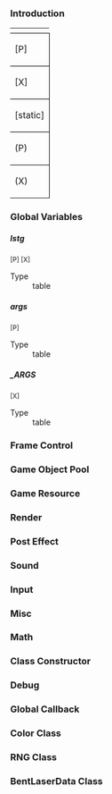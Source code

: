 {{i18n header}}
=== Introduction ===

{{i18n
|en=
This page shows documents of core API of LuaSTG, including Plus and X version.

To get original API manual of [[LuaSTGPlus]], please visit [https://github.com/9chu/LuaSTGPlus/blob/master/APIManual.md here].

To get full API document of [[LuaSTG-x]], please visit [https://xrysnow.github.io/lstgx_Doc here]. It's better for LuaSTG-x users to use this document since many functions are extended.
|zh=
本页面为LuaSTG的核心API文档，包括Plus和X版本。

[[LuaSTGPlus]]的原始API手册见[https://github.com/9chu/LuaSTGPlus/blob/master/APIManual.md 此处]。

[[LuaSTG-x]]的完整API文档见[https://xrysnow.github.io/lstgx_Doc 此处]。由于新增了大量函数，推荐LuaSTG-x用户使用该文档。
}}

{| class="navbox" style="border: 1px solid #000; width: 100%; border-spacing: 0;"
! colspan="2" style="border-bottom: 1px solid #000;" | {{i18n|en=Legend|zh=图例}}
|- 
| style="border-bottom: 1px solid #000; border-right: 1px solid #000;" | [P]
| style="border-bottom: 1px solid #000;" | {{i18n|en=This API is avalible in LuaSTGPlus.|zh=该API仅适用于LuaSTGPlus}}
|- 
| style="border-bottom: 1px solid #000; border-right: 1px solid #000;" | [X]
| style="border-bottom: 1px solid #000;" | {{i18n|en=This API is avalible in LuaSTG-x.|zh=该API仅适用于LuaSTG-x}}
|- 
| style="border-bottom: 1px solid #000; border-right: 1px solid #000;" | [static]
| style="border-bottom: 1px solid #000;" | {{i18n|en=This API is a static function.|zh=该API为静态函数}}
|-
| style="border-bottom: 1px solid #000; border-right: 1px solid #000;" | (P)
| style="border-bottom: 1px solid #000;" | {{i18n|en=Following descriptions only apply for LuaSTGPlus.|zh=该描述仅适用于LuaSTGPlus}}
|-
| style="border-right: 1px solid #000;" | (X)
| style="" | {{i18n|en=Following descriptions only apply for LuaSTG-x.|zh=该描述仅适用于LuaSTG-x}}
|}

=== Global Variables ===

===== lstg =====

<small>[P] [X]</small>

{{i18n
|en=Holds API functions and many script stuff. Functions will be exported to global space at launch.
|zh=持有API函数及一些脚本内容。函数会在启动时导出到全局空间。
}}
;Type
:	table

===== args =====

<small>[P]</small>

{{i18n
|en=Holds command line arguments as an array of string.
|zh=以字符串数组的形式持有命令行参数。
}}
;Type
:	table

===== _ARGS =====

<small>[X]</small>

{{i18n
|en=Holds command line arguments as an array of string.
|zh=以字符串数组的形式持有命令行参数。
}}
;Type
:	table

=== Frame Control ===
{{APIDoc
|Name=SetWindowed
|P1=isWindowed
|D1=boolean 
|R=
|Dep=1
|Desc=
{{i18n
|en=
	Set the engine windowed or full-screen. '''true''' for windowed and '''false''' for full-screen. Default is '''true'''.

*	(P) Can only be invoked during launch instead of runtime.
|zh=
	设置引擎以窗口或全屏模式运行。'''true''' 为窗口， '''false''' 为全屏。默认为 '''true'''.

*	(P) 仅限初始化时使用，无法在运行时使用。
}}
}}
{{APIDoc
|Name=SetFPS
|P1=targetFPS
|D1=number
|R=
|Desc=
{{i18n
|en=
	Set target FPS. Default is '''60'''.

*	(P) Can only be invoked during launch instead of runtime.
|zh=
	设置引擎运行的目标帧率。默认为 '''60'''。

*	(P) 仅限初始化时使用，无法在运行时使用。
}}
}}
{{APIDoc
|Name=GetFPS
|R=number
|Desc=
{{i18n
|en=
	Get current FPS (not target FPS).
|zh=
	获取引擎的当前帧率（非目标帧率）。
}}
}}
{{APIDoc
|Name=SetVsync
|P1=isEnable
|D1=boolean
|R=
|Desc=
{{i18n
|en=
	Set V-Sync. Default is '''true'''.

*	(P) Can only be invoked during launch instead of runtime.
|zh=
	设置是否开启垂直同步。默认为 '''true'''。

*	(P) 仅限初始化时使用，无法在运行时使用。
}}
}}
{{APIDoc
|Name=SetResolution
|P1=width
|D1=number
|P2=height
|D2=number
|R=
|Desc=
{{i18n
|en=
	Set window resolution (size) if game is windowed. Default is '''640, 480'''.

*	(P) Can only be invoked during launch instead of runtime.
|zh=
	设置引擎的窗口分辨率（大小）。默认为 '''640, 480'''。

*	(P) 仅限初始化时使用，无法在运行时使用。
}}
}}
{{APIDoc
|Name=ChangeVideoMode
|P1=width
|D1=number
|P2=height
|D2=number
|P3=windowed
|D3=boolean
|P4=vsync
|D4=boolean
|R=boolean
|Desc=
{{i18n
|en=
	Change display parameters. Returns '''true''' if success, otherwise returns '''false''' and restore last parameters.

*	(P) Can only be invoked during runtime.
|zh=
	设置显示参数。若成功返回 '''true'''，否则返回 '''false''' 并恢复到上次的参数。

*	(P) 仅限运行时使用。
}}
}}
{{APIDoc
|Name=SetSplash
|P1=boolean
|R=
|Desc=
{{i18n
|en=
	Set if the mouse cursor is displayed in game window.

*	(P) Default is '''false'''.

*	(X) Default is '''true'''.
|zh=
	设置是否显示在窗口内光标。

*	(P) 默认为 '''false'''.

*	(X) 默认为 '''true'''.
}}
}}
{{APIDoc
|Name=SetTitle
|P1=title
|D1=string
|R=
|Desc=
{{i18n
|en=
	Set the caption of window.

*	(P) Default is '''"LuaSTGPlus"'''.

*	(X) Default is '''"LuaSTG-x"'''.
|zh=
	设置窗口标题。

*	(P) 默认为 '''"LuaSTGPlus"'''.

*	(X) 默认为 '''"LuaSTG-x"'''.
}}
}}
{{APIDoc
|Name=SystemLog
|P1=str
|D1=string
|R=
|Desc=
{{i18n
|en=
	Write string to log file.
|zh=
	将字符串写入日志文件。
}}
}}
{{APIDoc
|Name=Print
|P1=...
|R=
|Desc=
{{i18n
|en=<p></p>

*	(P) Write values to log file.

*	(X) Print values to console on desktop platforms. Write values to log file on mobile platforms.
|zh=<p></p>

*	(P) 将多个值写入日志文件。

*	(X) 在桌面平台上将多个值打印至console。在移动平台上将多个值写入日志文件。
}}
}}
{{APIDoc
|Name=LoadPack
|P1=path
|D1=string
|P2=password
|D2=string [optional]
|R=
|Desc=
{{i18n
|en=
	Load zip pack at '''path''' with an optional password.

	Will throw an error if failed.

;	Detail
:	Zip pack loaded later will have higher priority. So you can override files in previous packs.
:	Zip file will be occupied after loaded.
:	Files required by engine will be searched in packs at first, then local path.
|zh=
	加载位于 '''path''' 的资源包，可选填密码。

	失败时将抛出错误。

;	细节
:	后加载的资源包有较高的查找优先级。这意味着可以覆盖之前包中的文件。
:	zip文件在加载后将被程序占用。
:	加载文件时将按照优先级依次搜索，若资源包中未找到则从本地路径加载。
}}
}}
{{APIDoc
|Name=UnloadPack
|P1=path
|D1=string
|R=
|Desc=
{{i18n
|en=
	Unload zip pack loaded at '''path'''.

	Will '''NOT''' throw an error if failed.
|zh=
	卸载位于 '''path''' 的资源包。

	失败时将'''不会'''抛出错误。
}}
}}
{{APIDoc
|Name=ExtractRes
|P1=path
|D1=string
|P2=target
|D2=string
|R=
|Desc=
{{i18n
|en=
	Extract files in pack to local path.

	Will throw an error if failed.
|zh=
	将资源包中的文件解压到本地。

	失败时将抛出错误。
}}
}}
{{APIDoc
|Name=DoFile
|P1=path
|D1=string
|R=
|Desc=
{{i18n
|en=
	Execute script at '''path'''. Similar to '''dofile()''' of Lua.

	Will throw an error if script not exists, failed to compile or failed to execute.
|zh=
	执行位于 '''path''' 的脚本。与Lua中的 '''dofile()''' 类似。

	若文件不存在、编译失败或执行失败则抛出错误。
}}
}}
{{APIDoc
|Name=ShowSplashWindow
|P1=path
|D1=string [optional] Path of picture file.
|R=
|Dep=1
|Desc=
{{i18n
|en=<p></p>

*	(P) Set the loading picture.
:	Will use default picture if failed or '''path''' not passed.

*	(X) Do nothing.
|zh=<p></p>

*	(P) 设置启动图片。
:	若图片加载失败或为空则使用默认图片。

*	(X) 无作用。
}}
}}

=== Game Object Pool ===

{{APIDoc
|Name=GetnObj
|R=number
|Desc=
{{i18n
|en=
	Get game object count.
|zh=
	获取游戏对象的数量。
}}
}}
{{APIDoc
|Name=ObjFrame
|R=
|Desc=
{{i18n
|en=
	Update all game objects.

	'''Do not invoke in coroutine.'''

;	Detail
:		Properties will be updated in the following order:
::			vx += ax
::			vy += ay
::			x += vx
::			y += vy
::			rot += omiga
::			Update paritle system if there is
|zh=
	更新所有游戏对象。

	'''禁止在协程上调用该方法。'''

;	细节
:		属性将按以下顺序更新：
::			vx += ax
::			vy += ay
::			x += vx
::			y += vy
::			rot += omiga
::			更新粒子系统（若有）
}}
}}
{{APIDoc
|Name=ObjRender
|R=
|Desc=
{{i18n
|en=
	Render all game objects. Will invoke '''rander()''' callback one by one.

	Object with smaller '''layer''' property will be rendered first.

	'''Do not invoke in coroutine.'''
|zh=
	渲染所有游戏对象。将依次调用 '''rander()''' 回调。

	具有较小 '''layer''' 属性的游戏对象将会先渲染。

	'''禁止在协程上调用该方法。'''
}}
}}
{{APIDoc
|Name=SetBound
|P1=left
|D1=number
|P2=right
|D2=number
|P3=bottom
|D3=number
|P4=top
|D4=number
|R=
|Desc=
{{i18n
|en=
	Set boundary for game objects.
|zh=
	设置游戏对象的边界。
}}
}}
{{APIDoc
|Name=BoundCheck
|R=
|Desc=
{{i18n
|en=
	Do boundary check and mark objects outside boundary as '''del''' status.

	An object will not be marked if '''bound''' property is '''false'''.

	'''Do not invoke in coroutine.'''
|zh=
	执行边界检查并将边界外的游戏对象标记为 '''del''' 状态。

	当游戏对象的 '''bound''' 属性为 '''false''' 时将不会被标记。

	'''禁止在协程上调用该方法。'''
}}
}}
{{APIDoc
|Name=CollisionCheck
|P1=A
|D1=number/object
|P2=B
|D2=number/object
|R=
|Desc=
{{i18n
|en=
	Do collision chekc on '''A''' and '''B'''.

	If an object (in group) '''A''' collides another object (in group) '''B''', its '''colli()''' callback will be invoked and the other object will be passed as parameter.

*	(P) '''A''' and '''B''' are group IDs.

*	(X) '''A''' and '''B''' can be either group ID or object.

	'''Do not invoke in coroutine.'''
|zh=
	对 '''A''' 和 '''B''' 进行碰撞检测。

	若 '''A'''（组中的）对象和 '''B'''（组中的）对象发生碰撞，前者的 '''colli()''' 回调将会被调用，后者会作为参数传入。

*	(P) '''A''' 和 '''B''' 为碰撞组ID。

*	(X) '''A''' 和 '''B''' 为碰撞组ID或游戏对象。

	'''禁止在协程上调用该方法。'''
}}
}}
{{APIDoc
|Name=UpdateXY
|R=
|Desc=
{{i18n
|en=
	Update following properties of all objects: dx, dy, lastx, lasty, rot (when navi is '''true''').

	'''Do not invoke in coroutine.'''
|zh=
	更新所有游戏对象的以下属性：dx, dy, lastx, lasty, rot（当 navi 为 '''true'''）。

	'''禁止在协程上调用该方法。'''
}}
}}
{{APIDoc
|Name=AfterFrame
|R=
|Desc=
{{i18n
|en=
	Update following properties of all objects: timer, ani_timer. Trim objects marked as '''del''' or '''kill'''.

	'''Do not invoke in coroutine.'''

;	Detail
:		Set '''status''' property of an object to "normal" to preserve it.
|zh=
	更新所有游戏对象的以下属性：timer, ani_timer。销毁被标记为 '''del''' 或 '''kill''' 的游戏对象。

	'''禁止在协程上调用该方法。'''

;	细节
:		将游戏对象的 '''status''' 属性设置为 "normal" 可以将其保留。
}}
}}
{{APIDoc
|Name=New
|P1=class
|D1=table
|R=
|Desc=
{{i18n
|en=
	Creates a game object and returns it.

;	Detail
:		Game object is created based on '''class''' and will invoke '''init()''' callback.
:		Created object will have following properties:
::<table style="background:transparent;"><!--
--><tr><td>x, y</td><td>coordinates</td></tr><!--
--><tr><td>dx, dy</td><td>difference of coordinates from last update (read-only)</td></tr><!--
--><tr><td>rot</td><td>orientation (in degrees)</td></tr><!--
--><tr><td>omiga</td><td>angular velocity of orientation</td></tr><!--
--><tr><td>timer</td><td>update counter</td></tr><!--
--><tr><td>vx, vy</td><td>velocity</td></tr><!--
--><tr><td>ax, ay</td><td>acceleration</td></tr><!--
--><tr><td>layer</td><td>render layer</td></tr><!--
--><tr><td>group</td><td>collision group</td></tr><!--
--><tr><td>hide</td><td>if object will not be rendered</td></tr><!--
--><tr><td>bound</td><td>if object will be marked at boundary check</td></tr><!--
--><tr><td>navi</td><td>if orientation will be updated according to velocity</td></tr><!--
--><tr><td>colli</td><td>if object will be involved in collision check</td></tr><!--
--><tr><td>status</td><td>status of object, can be "del", "kill" or "normal"</td></tr><!--
--><tr><td>hscale, vscale</td><td>scale of horizontal and verticle for render</td></tr><!--
--><tr><td>class</td><td>class of the object</td></tr><!--
--><tr><td>a, b</td><td>parameters of collision box size</td></tr><!--
--><tr><td>rect</td><td>if collision box is rectangle</td></tr><!--
--><tr><td>img</td><td>name of renderable resource on the object</td></tr><!--
--><tr><td>ani</td><td>animation timer (read-only)</td></tr><!--
--></table>
:		Index '''1''' and '''2''' of the object will be '''class''' and internal ID, do not modify them.

:		'''class''' should have following properties:
::			is_class = true
::			[1] = '''init(object, ...)''' callback
::			[2] = '''del(object, ...)''' callback
::			[3] = '''frame(object)''' callback
::			[4] = '''render(object)''' callback
::			[5] = '''colli(object, object)''' callback
::			[6] = '''kill(object, ...)''' callback
:		Callbacks will be invoked when corresponding event happens.
	
:		The upper limit of object count is 32768. An error will be thrown if it exceeds.
|zh=
	创建一个游戏对象并返回。

;	细节
:		游戏对象基于 '''class''' 创建并将调用 '''init()''' 回调。
:		被创建的对象具有如下属性：
::<table style="background:transparent;"><!--
--><tr><td>x, y</td><td>坐标</td></tr><!--
--><tr><td>dx, dy</td><td>坐标相对于上次更新时的增量（只读）</td></tr><!--
--><tr><td>rot</td><td>朝向（角度）</td></tr><!--
--><tr><td>omiga</td><td>朝向的角速度</td></tr><!--
--><tr><td>timer</td><td>更新计数器</td></tr><!--
--><tr><td>vx, vy</td><td>速度</td></tr><!--
--><tr><td>ax, ay</td><td>加速度</td></tr><!--
--><tr><td>layer</td><td>渲染层级</td></tr><!--
--><tr><td>group</td><td>碰撞组</td></tr><!--
--><tr><td>hide</td><td>是否隐藏（跳过渲染回调）</td></tr><!--
--><tr><td>bound</td><td>是否越界销毁</td></tr><!--
--><tr><td>navi</td><td>是否根据速度自动更新朝向</td></tr><!--
--><tr><td>colli</td><td>是否参与碰撞检测</td></tr><!--
--><tr><td>status</td><td>对象状态，取值为 "del", "kill" 或 "normal"</td></tr><!--
--><tr><td>hscale, vscale</td><td>横向、纵向的渲染缩放</td></tr><!--
--><tr><td>class</td><td>对象的类</td></tr><!--
--><tr><td>a, b</td><td>碰撞盒尺寸的参数</td></tr><!--
--><tr><td>rect</td><td>是否为矩形碰撞盒</td></tr><!--
--><tr><td>img</td><td>绑定的可渲染资源的名字</td></tr><!--
--><tr><td>ani</td><td>动画计数器（只读）</td></tr><!--
--></table>
:		游戏对象的索引 '''1''' 和 '''2''' 用于保存 '''class''' 和内部ID，请勿修改。

:		'''class''' 需要具有以下属性：
::			is_class = true
::			[1] = '''init(object, ...)''' callback
::			[2] = '''del(object, ...)''' callback
::			[3] = '''frame(object)''' callback
::			[4] = '''render(object)''' callback
::			[5] = '''colli(object, object)''' callback
::			[6] = '''kill(object, ...)''' callback
:		回调函数将在对象触发相应事件时被调用。
	
:		游戏对象数量的上限为32768。超出后将抛出错误。
}}
}}
{{APIDoc
|Name=Del
|P1=object
|P2=...
|D2=[optional]
|R=
|Desc=
{{i18n
|en=
	Mark object as '''del''' status and invoke '''del()''' callback.

	Parameters passed after '''object''' will be passed to '''del()''' callback.
|zh=
	将游戏对象标记为 '''del''' 状态并调用 '''del()''' 回调。

	在 '''object''' 之后的参数将传入 '''del()''' 回调。
}}
}}
{{APIDoc
|Name=Kill
|P1=object
|P2=...
|D2=[optional]
|R=
|Desc=
{{i18n
|en=
	Mark object as '''kill''' status and invoke '''kill()''' callback.

	Parameters passed after '''object''' will be passed to '''kill()''' callback.
|zh=
	将游戏对象标记为 '''kill''' 状态并调用 '''kill()''' 回调。

	在 '''object''' 之后的参数将传入 '''kill()''' 回调。
}}
}}
{{APIDoc
|Name=IsValid
|P1=object
|R=
|Desc=
{{i18n
|en=
	Check if object is valid (not trimmed).
|zh=
	检查游戏对象是否有效（未被销毁）。
}}
}}
{{APIDoc
|Name=GetV
|P1=object
|R=number,number
|Desc=
{{i18n
|en=
	Returns magnitude and direction (in degrees) of object velocity.
|zh=
	返回游戏对象的速度大小和速度方向（角度）。
}}
}}
{{APIDoc
|Name=SetV
|P1=object
|D1=object
|P2=magnitude
|D2=number
|P3=direction
|D3=number
|P4=updateRot
|D4=boolean
|R=
|Desc=
{{i18n
|en=
	Set magnitude and direction (in degrees) of object velocity. Will update '''rot''' property if '''updateRot''' is '''true'''.
|zh=
	设置游戏对象的速度大小和速度方向（角度）。当 '''updateRot''' 为 '''true''' 时将更新 '''rot''' 属性。
}}
}}
{{APIDoc
|Name=SetImgState
|P1=object
|P2=blend
|D2=string
|P3=a
|D3=number
|P4=r
|D4=number
|P5=g
|D5=number
|P6=b
|D6=number
|R=
|Desc=
{{i18n
|en=
	Set parameters of the renderable resource bind to '''object'''.
|zh=
	设置绑定在 '''object''' 上的可渲染资源的参数。
}}
}}
{{APIDoc
|Name=Angle
|P1=a
|D1=object
|P2=b
|D2=object
|R=number
|Desc=
{{i18n
|en=
	Returns angle between the line connecting two objects and X axis in degrees.
|zh=
	返回两个游戏对象连线与X轴正方向的夹角（角度）。
}}
}}
{{APIDoc
|Name=Angle
|P1=x1
|D1=number
|P2=y1
|D2=number
|P3=x2
|D3=number
|P4=y2
|D4=number
|R=number
|Desc=
{{i18n
|en=
	Returns angle between the line connecting two points and X axis in degrees.
|zh=
	返回两点连线与X轴正方向的夹角（角度）。
}}
}}
{{APIDoc
|Name=Dist
|P1=a
|D1=object
|P2=b
|D2=object
|R=number
|Desc=
{{i18n
|en=
	Returns distance between two objects.
|zh=
	返回两个游戏对象的距离。
}}
}}
{{APIDoc
|Name=Dist
|P1=x1
|D1=number
|P2=y1
|D2=number
|P3=x2
|D3=number
|P4=y2
|D4=number
|R=number
|Desc=
{{i18n
|en=
	Returns distance between (x1,y1) and (x2,y2).
|zh=
	返回点 (x1,y1) 和 (x2,y2) 的距离。
}}
}}
{{APIDoc
|Name=BoxCheck
|P1=object
|P2=left
|D2=number
|P3=right
|D3=number
|P4=top
|D4=number
|P5=bottom
|D5=number
|R=boolean
|Desc=
{{i18n
|en=
	Check if position of '''object''' is in the given range.
|zh=
	检查 '''object''' 的位置是否在给定范围内。
}}
}}
{{APIDoc
|Name=ResetPool
|R=
|Desc=
{{i18n
|en=
	Trim all game objects immediately.
|zh=
	立即回收所有游戏对象。
}}
}}
{{APIDoc
|Name=DefaultRenderFunc
|P1=object
|R=
|Desc=
{{i18n
|en=
	Default render function for a game object.
|zh=
	游戏对象的默认渲染函数。
}}
}}
{{APIDoc
|Name=NextObject
|P1=groupid
|D1=number
|P2=id
|D2=number
|R=number,object
|Desc=
{{i18n
|en=
	Iterates objects in a group if '''groupid''' is valid, otherwise iterates all objects.

	This is manual version of '''ObjList()'''.
|zh=
	当 '''groupid''' 有效时，在该组中遍历游戏对象，否则遍历所有游戏对象。
	
	'''ObjList()''' 的手动版本。
}}
}}
{{APIDoc
|Name=ObjList
|P1=groupid
|D1=number
|R=function
|Desc=
{{i18n
|en=
	Returns an iterator that go through objects in a group.

;	Example
:		'''for _, obj in ObjList(GROUP_ITEM) do ... end'''
|zh=
	返回一个能够遍历组中游戏对象的迭代器。

;	示例
:		'''for _, obj in ObjList(GROUP_ITEM) do ... end'''
}}
}}
{{APIDoc
|Name=ParticleFire
|P1=object
|R=
|Desc=	
{{i18n
|en=
	Start particle emitter on '''object'''.
|zh=
	启动绑定在对象上的粒子发射器。
}}
}}
{{APIDoc
|Name=ParticleStop
|P1=object
|R=
|Desc=
{{i18n
|en=
	Stop particle emitter on '''object'''.
|zh=
	停止绑定在对象上的粒子发射器。
}}
}}
{{APIDoc
|Name=ParticleGetn
|P1=object
|R=number
|Desc=
{{i18n
|en=
	Returns current particle count on '''object'''.
|zh=
	返回绑定在对象上的粒子发射器的当前粒子数。
}}
}}
{{APIDoc
|Name=ParticleGetEmission
|P1=object
|R=
|Desc=
{{i18n
|en=
	Returns particle emit frequency on '''object''' (count per second).

;	Detail
:		Particle emitter will always step by 1/60 seconds.
|zh=
	返回绑定在对象上粒子发射器的发射密度（个/秒）。

;	细节
:		粒子发射器始终以1/60秒的步进更新。
}}
}}
{{APIDoc
|Name=ParticleSetEmission
|P1=object
|P2=count
|R=
|Desc=
{{i18n
|en=
	Set particle emit frequency on '''object''' (count per second).
|zh=
	设置绑定在对象上粒子发射器的发射密度（个/秒）。
}}
}}

=== Game Resource ===

{{i18n
|en=;Related features
:	[[Resource Pool]]
:	(P) [[Blend Mode]]
:	(X) [[Render Mode]]
:	[[Render Target]]
:	[[Shader]]
|zh=;相关功能
:	[[Resource Pool|资源池]]
:	(P) [[Blend Mode|混合模式]]
:	(X) [[Render Mode|渲染模式]]
:	[[Render Target|渲染目标]]
:	[[Shader|着色器]]
}}
{{APIDoc
|Name=RemoveResource
|P1=poolType
|D1=string
|R=
|Desc=
{{i18n
|en=
	Clear a resources pool. '''poolType''' can be "global" or "stage".

	If a resource is in use, it will not be released until all usages are end.
|zh=
	清空一个资源池。'''poolType''' 为 "global" 或 "stage"。

	若资源正在被使用，在使用结束前不会被释放。
}}
}}
{{APIDoc
|Name=RemoveResource
|P1=poolType
|D1=string
|P2=resType
|D2=number Resource type code
|P3=name
|D3=string
|R=
|Desc=
{{i18n
|en=
	Remove a resource from a pool. '''poolType''' can be "global" or "stage".

	If a resource is in use, it will not be released until all usages are end.
|zh=
	从资源池中移除指定的资源。'''poolType''' 为 "global" 或 "stage"。

	若资源正在被使用，在使用结束前不会被释放。
}}
}}
{{APIDoc
|Name=CheckRes
|P1=type
|D1=number
|P2=name
|D2=string
|R=string|nil
|Desc=
{{i18n
|en=
	Returns name of the pool where a resource is located. Usually used to check if a resource exists.

;	Detail
:		Will search in '''global''' pool at first, then '''stage''' pool.
:		Returns '''nil''' if resource not exists.
|zh=
	返回资源所在的资源池名称。通常用于检测资源是否存在。

;	细节
:		先在 '''global''' 池中查找，然后是 '''stage''' 池。
:		若资源不存在则返回 '''nil'''。
}}
}}
{{APIDoc
|Name=EnumRes
|P1=type
|D1=number Resource type code
|R=table, table
|Desc=
{{i18n
|en=
	Returns array of all resource names in '''global''' and '''stage''' pool respectively.
|zh=
	分别返回 '''global''' 和 '''stage''' 池中所有资源名字的数组。
}}
}}
{{APIDoc
|Name=GetTextureSize
|P1=name
|D1=string
|R=number, number
|Desc=
{{i18n
|en=
	Returns width and height of a texture resource.
|zh=
	返回纹理资源的宽度和高度。
}}
}}
{{APIDoc
|Name=LoadTexture
|P1=name
|D1=string
|P2=path
|D2=string
|P3=mipmap
|D3=boolean [optional] Default is '''false'''
|R=
|Desc=
{{i18n
|en=
	Load a texture resource from file.
|zh=
	从文件加载纹理资源。
}}
}}
{{APIDoc
|Name=LoadImage
|P1=name
|D1=string
|P2=tex_name
|D2=string
|P3=x
|D3=number
|P4=y
|D4=number
|P5=w
|D5=number
|P6=h
|D6=number
|P7=a
|D7=number [optional]
|P8=b
|D8=number [optional]
|P9=rect
|D9=boolean [optional]
|R=
|Desc=
{{i18n
|en=
	Load a image resource from a texture resource.

*	'''x, y''' specifies left-top of the image in texture coordinates (in pixels).

*	'''w, h''' specifies width and height of the image (in pixels).

*	'''a, b, rect''' specifies parameters of the collision box.

;	Detail
:		When a image resource is assigned to '''img''' property of an object, collision box parameters will be assigned to the object.
|zh=
	从纹理资源加载图像资源。

*	'''x, y''' 指定图像在纹理坐标的左上角位置（像素）。

*	'''w, h''' 指定图像的宽度和高度（像素）。

*	'''a, b, rect''' 指定碰撞盒参数。

;	细节
:		当图像资源被赋予游戏对象的 '''img''' 属性时，碰撞盒参数参数会同时赋予该对象。
}}
}}
{{APIDoc
|Name=SetImageState
|P1=name
|D1=string
|P2=blendMode
|D2=string
|P3=vertColor1
|D3=lstg::Color [optional]
|P4=vertColor2
|D4=lstg::Color [optional]
|P5=vertColor3
|D5=lstg::Color [optional]
|P6=vertColor4
|D6=lstg::Color [optional]
|R=
|Desc=
{{i18n
|en=
	Set parameters of a image resource. Optional vertex color parameters can be 1 or 4.
|zh=
	设置图像资源参数，可选1或4个顶点颜色参数。
}}
}}
{{APIDoc
|Name=SetImageCenter
|P1=name
|D1=string
|P2=x
|D2=number
|P3=y
|D3=number
|R=
|Desc=
{{i18n
|en=
	Set center of an image resource to (x, y) relative to its left-top.
|zh=
	设置图像资源的中心为 (x, y) ，相对于图像的左上角。
}}
}}
{{APIDoc
|Name=LoadAnimation
|P1=name
|D1=string
|P2=tex_name
|D2=string
|P3=x, y
|D3=number, number
|P4=w, h
|D4=number, number
|P5=n, m
|D5=number, number
|P6=interval
|D6=number
|P7=a, b, rect
|D7=number, number, boolean [optional]
|R=
|Desc=
{{i18n
|en=
	Load an animation resource from a texture resource.

*	'''x, y''' specifies top-left coordinates of the first frame.

*	'''w, h''' specifies width and height of one frame.

*	'''n, m''' specifies number of columns and rows.

*	'''interval''' specifies played interval in frames.

*	'''a, b, rect''' specifies parameters of the collision box.

	Animations are always played repeatedly.
|zh=
	从纹理资源加载动画资源。

*	'''x, y''' 指定第一帧的左上角坐标。

*	'''w, h''' 指定每帧的宽度和高度。

*	'''n, m''' 指定列和行的数量。

*	'''interval''' 指定播放间隔，单位为帧。

*	'''a, b, rect''' 指定碰撞盒参数。

	动画总是循环播放的。
}}
}}
{{APIDoc
|Name=SetAnimationState
|P1=name
|D1=string
|P2=blend_mode
|D2=string
|P3=vertColor1
|D3=lstg::Color [optional]
|P4=vertColor2
|D4=lstg::Color [optional]
|P5=vertColor3
|D5=lstg::Color [optional]
|P6=vertColor4
|D6=lstg::Color [optional]
|R=
|Desc=
{{i18n
|en=
	Similar to '''SetImageState'''.
|zh=
	与 '''SetImageState''' 类似。
}}
}}
{{APIDoc
|Name=SetAnimationCenter
|P1=name
|D1=string
|P2=x
|D2=number
|P3=y
|D3=number
|R=
|Desc=
{{i18n
|en=
	Similar to '''SetImageCenter'''.
|zh=
	与 '''SetImageCenter''' 类似。
}}
}}
{{APIDoc
|Name=LoadPS
|P1=name
|D1=string
|P2=def_file
|D2=string
|P3=img_name
|D3=string
|P4=a
|D4=number [optional]
|P5=b
|D5=number [optional]
|P6=rect
|D6=boolean [optional]
|R=
|Desc=
{{i18n
|en=
	Load a particle resource.

*	'''def_file''' specifies path of definition file.

*	'''img_name''' specifies name of image resource.

*	'''a, b, rect''' specifies parameters of the collision box.

	Supports HGE format.
|zh=
	加载粒子资源。

*	'''def_file''' 指定定义文件的路径。

*	'''img_name''' 指定图像资源的名称。

*	'''a, b, rect''' 指定碰撞盒参数。

	支持 HGE 格式。
}}
}}
{{APIDoc
|Name=LoadFont
|P1=name
|D1=string
|P2=def_file
|D2=string
|P3=bind_tex [optional]
|D3=string
|P4=mipmap
|D4=boolean [optional] Default is '''true'''.
|R=
|Desc=
{{i18n
|en=
	Load a texture font resource.

*	'''def_file''' specifies path of definition file.

*	(P) '''bind_tex''' specifies texture path, only used by fancy2d format.

;	Detail
:		(P) Supports HGE format and fancy2d format.
:		(X) Supports HGE format.
:		For HGE format, texture file will be searched at the same directory of '''def_file'''.
|zh=
	加载纹理字体资源。

*	'''def_file''' 指定定义文件的路径。

*	(P) '''bind_tex''' 指定纹理路径，仅用于 fancy2d 格式。

;	Detail
:		(P) 支持 HGE 格式和 fancy2d 格式。
:		(X) 支持 HGE 格式。
:		对于 HGE 格式，纹理文件将在 '''def_file''' 的同级路径查找。
}}
}}
{{APIDoc
|Name=SetFontState
|P1=name
|D1=string
|P2=blendMode
|D2=string
|P3=color
|D3=lstg::Color [optional]
|R=
|Desc=
{{i18n
|en=
	(P) Set status of a texture font resource.

	(X) Set status of a font resource.
|zh=
	(P) 设置纹理字体资源的状态。

	(X) 设置字体资源的状态。
}}
}}
{{APIDoc
|Name=LoadTTF
|P1=name
|D1=string
|P2=path
|D2=string
|P3=width
|D3=number
|P4=height
|D4=number
|R=
|Desc=
{{i18n
|en=
	Load a TTF font resource.

*	'''path''' specifies path of font file.

*	(P) '''width, height''' specifies width and height of font.

*	(X) '''width''' specifies size of font.
|zh=
	加载TTF字体资源。

*	'''path''' 指定字体文件的路径。

*	(P) '''width, height''' 指定字体的宽度和高度。

*	(X) '''width''' 指定字体的大小。
}}
}}
{{APIDoc
|Name=LoadSound
|P1=name
|D1=string
|P2=path
|D2=string
|R=
|Desc=
{{i18n
|en=
	Load a sound resource.

*	(P) Supports WAV and OGG format. WAV format is recommended.

*	(X) Supports WAV, OGG, MP3 and FLAC format. WAV format is recommended.

;	Detail
:		Sound resource will be loaded into memory entirely. Please avoid using big audio files.
:		WAV file of non-standard or compressed format is not supported.
|zh=
	加载音效资源。

*	(P) 支持 WAV 和 OGG 格式。推荐 WAV 格式。

*	(X) 支持 WAV, OGG, MP3 和 FLAC 格式。推荐 WAV 格式。

;	细节
:		音效资源将被整体加载进内存。请勿使用较大的音频文件。
:		不支持非标准的或压缩格式的 WAV 文件。
}}
}}
{{APIDoc
|Name=LoadMusic
|P1=name
|D1=string
|P2=path
|D2=string
|P3=loop_end
|D3=number
|P4=loop_duration
|D4=number
|R=
|Desc=
{{i18n
|en=
	Load a music resource.

*	'''loop_end, loop_duration''' specifies end time and length of repeat section in seconds. The repeat range will be '''loop_end-loop_duration''' to '''loop_end'''.

*	(P) Supports WAV and OGG format. OGG format is recommended.

*	(X) Supports WAV, OGG, MP3 and FLAC format. OGG format is recommended.

;	Detail
:		Music resource will not be loaded into memory entirely.
:		The repeat function is implemented by decoder so it's completely seamless.
|zh=
	加载音乐资源。

*	'''loop_end, loop_duration''' 指定循环节的结束和时长，单位为秒。循环范围为 '''loop_end-loop_duration''' 至 '''loop_end'''。

*	(P) 支持 WAV 和 OGG 格式。推荐 OGG 格式。

*	(X) 支持 WAV, OGG, MP3 和 FLAC 格式。推荐 OGG 格式。

;	细节
:		音乐资源不会被整体加载进内存。
:		循环功能由解码器实现，因此是无缝的。
}}
}}
{{APIDoc
|Name=LoadFX
|P1=name
|D1=string
|P2=path
|D2=string
|R=
|Ver=+
|Desc=
{{i18n
|en=
	Load a shader resource.

	'''path''' specifies path of FX format file.
|zh=
	加载着色器资源。

	'''path''' 指定 FX 文件的路径。
}}
}}
{{APIDoc
|Name=LoadFX
|P1=name
|D1=string
|P2=fShader
|D2=string [optional]
|P3=vShader
|D3=string [optional]
|P4=isString
|D4=boolean [optional]
|R=
|Ver=x
|Desc=
{{i18n
|en=
	Load a shader resource.

*	'''fShader''' specifies path or content of fragment shader. Will be default fragment shader if got '''nil'''.

*	'''vShader''' specifies path of content of vertex shader. Will be default vertex shader if got '''nil'''.

*	'''isString''' specifies if '''fShader''' and '''vShader''' is string content rather than path.
|zh=
	加载着色器资源。

*	'''fShader''' 指定像素着色器的路径或内容。传入 '''nil''' 时将使用默认像素着色器。

*	'''vShader''' 指定顶点着色器的路径或内容。传入 '''nil''' 时将使用默认顶点着色器。

*	'''isString''' 指定 '''fShader''' 和 '''vShader''' 是字符串内容还是路径。
}}
}}
{{APIDoc
|Name=CreateRenderTarget
|P1=name
|D1=string
|R=
|Desc=
{{i18n
|en=
	Create a [[Render Target|render target]].

*	(P) Will be treated as a texture resource.
|zh=
	创建[[Render Target|渲染目标]]。

*	(P) 将作为纹理资源使用。
}}
}}
{{APIDoc
|Name=IsRenderTarget
|P1=name
|D1=string
|R=
|Dep=1
|Desc=
{{i18n
|en=
	(P) Check if a texture resource is a render target.

	(X) Check if a render target resource exists.
|zh=
	(P) 检查纹理资源是否为渲染目标。

	(X) 检查渲染目标资源是否存在。
}}
}}

=== Render ===

{{i18n
|en=;

* The engine uses Cartesian coordinate system as screen coordinate system, which means right and up are positive direction. The original point is the left-bottom of screen.

* There is a global scale factor for rendering. It will affect some render functions.

* Z-buffer will not be enabled by default.

* All render functions must be invoked in '''RenderFunc''' ('''render()''' callback of game class).

* A render target cannot be rendered when under using.
|zh=;

* 引擎使用笛卡尔坐标系作为窗口坐标系，右和上为正方向，原点为屏幕左下角。

* 引擎提供一个全局渲染缩放系数，会影响一些渲染函数。

* 引擎默认关闭深度缓冲。

* 所有渲染函数必须在 '''RenderFunc'''（'''render()''' 回调）中调用。

* 渲染目标在使用中不能被渲染。
}}
{{APIDoc
|Name=BeginScene
|R=
|Desc=
{{i18n
|en=
	Notice engine the beginning of rendering. Must invoked in '''RenderFunc'''.
	
	All render functions should be invoked between '''BeginScene''' and '''EndScene'''.
|zh=
	通知引擎渲染开始。必须在 '''RenderFunc''' 中调用。
	
	所有渲染函数必须在 '''BeginScene''' 和 '''EndScene''' 之间调用。
}}
}}
{{APIDoc
|Name=EndScene
|R=
|Desc=
{{i18n
|en=
	Notice engine the ending of rendering. Must invoked in '''RenderFunc'''.
|zh=
	通知引擎渲染结束。必须在 '''RenderFunc''' 中调用。
}}
}}
{{APIDoc
|Name=RenderClear
|P1=lstg::Color
|R=
|Desc=
{{i18n
|en=
	Clear screen with specified color. Will also clear z-buffer if enabled.
|zh=
	使用指定颜色清空屏幕。同时会清除深度缓冲区（若启用）。
}}
}}
{{APIDoc
|Name=SetViewport
|P1=left
|D1=number
|P2=right
|D2=number
|P3=bottom
|D3=number
|P4=top
|D4=number
|R=
|Desc=
{{i18n
|en=
	Set viewport. Will affect clipping and rendering.
|zh=
	设置视口。将影响裁剪和渲染。
}}
}}
{{APIDoc
|Name=SetOrtho
|P1=left
|D1=number
|P2=right
|D2=number
|P3=bottom
|D3=number
|P4=top
|D4=number
|R=
|Desc=
{{i18n
|en=
	Set orthogonal projection.

;	Detail
:		(P) Z range will be [0, 1].
:		(X) Z range will be [-1024, 1024].
|zh=
	设置正交投影。

;	细节
:		(P) Z 范围为 [0, 1]。
:		(X) Z 范围为 [-1024, 1024]。
}}
}}
{{APIDoc
|Name=SetPerspective
|P1=eyeX, eyeY, eyeZ
|D1=number, number, number
|P2=atX, atY, atZ
|D2=number, number, number
|P3=upX, upY, upZ
|D3=number, number, number
|P4=fovy
|D4=number
|P5=aspect
|D5=number
|P6=zn
|D6=number
|P7=zf
|D7=number
|R=
|Desc=
{{i18n
|en=
	Set perspective projection.

*	'''(eyeX, eyeY, eyeZ)''' specifies eye position.

*	'''(atX, atY, atZ)''' specifies target position.

*	'''(upX,upY,upZ)''' specifies up vector.

*	'''fovy''' specifies field of view in radians.

*	'''aspect''' specifies aspect ratio.

*	'''zn, zf''' specifies z-near and z-far plane.
|zh=
	设置透视投影。

*	'''(eyeX, eyeY, eyeZ)''' 指定观察者位置。

*	'''(atX, atY, atZ)''' 指定观察目标位置。

*	'''(upX,upY,upZ)''' 指定观察者的上方向。

*	'''fovy''' 指定视角范围（弧度）

*	'''aspect''' 指定宽高比。

*	'''zn, zf''' 指定Z轴近平面和远平面。
}}
}}
{{APIDoc
|Name=Render
|P1=image_name
|D1=string
|P2=x
|D2=number
|P3=y
|D3=number
|P4=rot
|D4=number [optional]
|P5=hscale
|D5=number [optional]
|P6=vscale
|D6=number [optional]
|P7=z
|D7=number [optional]
|R=
|Desc=
{{i18n
|en=
	Render an image resource.

*	'''(x, y)''' specifies position of image center.

*	'''rot''' specifies rotation in radians. Default is '''0'''.

*	'''(hscale, vscale)''' specifies horizontal and verticle scale. Default of '''hscale''' is '''1'''. '''vscale''' will be same as '''hscale''' if only '''hscale''' is assigned.

*	'''z''' specifies z coordinate. Default is '''0.5'''.

	Will be affected by the global scale factor.
|zh=
	渲染图像资源。

*	'''(x, y)''' 指定图像中心的位置。

*	'''rot''' 指定旋转，单位为弧度。默认为 '''0'''。

*	'''(hscale, vscale)''' 指定水平和垂直方向的缩放。若只指定了 '''hscale'''，'''vscale''' 将与 '''hscale''' 相同。

*	'''z''' 指定Z坐标。默认为 '''0.5'''。

	受全局缩放系数影响。
}}
}}
{{APIDoc
|Name=RenderRect
|P1=image_name
|D1=string
|P2=left
|D2=number
|P3=right
|D3=number
|P4=bottom
|D4=number
|P5=top
|D5=number
|R=
|Desc=
{{i18n
|en=
	Render an image resource in the specified rectangle. Z coordinate will be '''0.5'''.
|zh=
	将图像资源渲染到指定的矩形。此时Z坐标为 '''0.5'''。
}}
}}
{{APIDoc
|Name=Render4V
|P1=image_name
|D1=string
|P2=x1, y1, z1
|D2=number, number,number
|P3=x2, y2, z2
|D3=number, number,number
|P4=x3, y3, z3
|D4=number, number,number
|P5=x4, y4, z4
|D5=number, number,number
|R=
|Desc=
{{i18n
|en=
	Render an image resource in specified vertex positions.
|zh=
	将图像资源渲染到指定的顶点位置。
}}
}}
{{APIDoc
|Name=SetFog
|R=
|Desc=
{{i18n
|en=
	Clear fog effect.
|zh=
	清除雾效果。
}}
}}
{{APIDoc
|Name=SetFog
|P1=near
|D1=number
|P2=far
|D2=number
|P3=color
|D3=lstg::Color [optional] Default is '''0x00FFFFFF'''.
|R=
|Desc=
{{i18n
|en=
	Set fog effect.

*	If '''near''' is '''-1''', EXP1 algorism will be used and '''far''' will be density parameter.

*	If '''near''' is '''-2''', EXP2 algorism will be used and '''far''' will be density parameter.

*	Otherwise, linear algorism will be used and '''near, far''' will be range parameter.
|zh=
	设置清除雾效果。

*	若 '''near''' 为 '''-1'''，将使用 EXP1 算法且 '''far''' 为强度参数。

*	若 '''near''' 为 '''-2'''，将使用 EXP2 算法且 '''far''' 为强度参数。

*	否则，将使用线性算法且 '''near, far''' 为范围参数。
}}
}}
{{APIDoc
|Name=RenderText
|P1=name
|D1=string
|P2=text
|D2=string
|P3=x
|D3=number
|P4=y
|D4=number
|P5=scale
|D5=number [optional]
|P6=align
|D6=number [optional]
|R=
|Desc=
{{i18n
|en=
	Render a texture font resource.

*	'''text''' specifies text to render.

*	'''(x, y)''' specifies position.

*	'''scale''' specifies scale. Default is '''1'''.

*	'''align''' specifies alignment. Default is '''5'''.

	Will be affected by the global scale factor.

;	Detail
:		Values for '''align''':
::			LT: 0 / MT: 1 / RT: 2
::			LM: 4 / MM: 5 / RM: 6
::			LB: 8 / MB: 9 / RB: 10

* This function is overwritten in core script and has different parameters.
|zh=
	渲染纹理字体资源。

*	'''text''' 指定要渲染的文字。

*	'''(x, y)''' 指定位置。

*	'''scale''' 指定缩放。默认为 '''1'''。

*	'''align''' 指定对齐模式。默认为 '''5'''。

	受全局缩放系数影响。

;	细节
:		'''align''' 可取值:
::			左上: 0 / 中上: 1 / 右上: 2
::			左中: 4 / 中中: 5 / 右中: 6
::			左下: 8 / 中下: 9 / 右下: 10

* 该函数已在核心脚本中被覆盖并具有不同的参数。
}}
}}
{{APIDoc
|Name=RenderTexture
|P1=tex_name
|D1=string
|P2=blend
|D2=string
|P3=vertex1
|D3=table
|P4=vertex2
|D4=table
|P5=vertex3
|D5=table
|P6=vertex4
|D6=table
|R=
|Desc=
{{i18n
|en=
	Render a texture resource.

;	Detail
:		vertex1-4 specify vertices and should have following fields:
::			[1] = X coordinate
::			[2] = Y coordinate
::			[3] = Z coordinate
::			[4] = U coordinate (in pixels)
::			[5] = V coordinate (in pixels)
::			[6] = color
|zh=
	渲染纹理资源。

;	细节
:		vertex1-4 指定各个顶点，需包含以下成员:
::			[1] = X 坐标
::			[2] = Y 坐标
::			[3] = Z 坐标
::			[4] = U 坐标（像素）
::			[5] = V 坐标（像素）
::			[6] = 颜色
}}
}}
{{APIDoc
|Name=RenderTTF
|P1=name
|D1=string
|P2=text
|D2=string
|P3=left
|D3=number
|P4=right
|D4=number
|P5=bottom
|D5=number
|P6=top
|D6=number
|P7=format
|D7=number
|P8=color
|D8=lstg::Color
|P9=scale
|D9=number [optional]
|R= 
|Desc=
{{i18n
|en=
	Render a TTF font resource.

*	'''name''' specifies name of font resource.

*	'''text''' specifies text to render.

*	'''left, right, bottom, top''' specifies a box that text will be rendered into.

*	'''format''' specifies how text is aligned in the box.

*	'''color''' specifies blend color.

*	'''scale''' specifies scale. This value will be multiplied by 0.5 in the engine. Default is '''1'''.

	(X) Will use values from resource if '''format''' and subsequent parameters are omitted.

	Will be affected by the global scale factor.

* This function is overwritten in core script and has different parameters.
|zh=
	渲染TTF字体资源。

*	'''name''' 指定字体资源的名称。

*	'''text''' 指定要渲染的文本。

*	'''left, right, bottom, top''' 指定文本要被渲染到的矩形。

*	'''format''' 指定文本如何在矩形内对齐。

*	'''color''' 指定混合颜色。

*	'''scale''' 指定缩放。该值将在引擎内部乘以0.5。默认为 '''1'''。

	(X) 若省略 '''format''' 以及之后的参数，将使用资源的参数。

	受全局缩放系数影响。

* 该函数已在核心脚本中被覆盖并具有不同的参数。
}}
}}

=== Post Effect ===

{{APIDoc
|Name=PushRenderTarget
|P1=name
|D1=string
|R=
|Desc=
{{i18n
|en=
	Push a render target into render target stack and use it as render output.

;	Detail
:		Render targets are managed by a stack so it's possible to use them nestedly.

	Usages should satisfy:
:		'''PushRenderTarget(name)'''
:		'''...'''
:		'''PopRenderTarget()'''
|zh=
	将一个渲染目标入栈并作为渲染输出。

;	细节
:		渲染目标由一个堆栈进行管理，可以嵌套使用。

	使用时需满足:
:		'''PushRenderTarget(name)'''
:		'''...'''
:		'''PopRenderTarget()'''
}}
}}
{{APIDoc
|Name=PopRenderTarget
|R= 
|Desc=
{{i18n
|en=
	Pop a render target from render target stack.
|zh=
	将一个渲染目标出栈。
}}
}}
{{APIDoc
|Name=PostEffect
|P1=name
|D1=string
|P2=fx_name
|D2=string
|P3=blend
|D3=string
|P4=args
|D4=table [optional]
|R=
|Desc=
{{i18n
|en=
	Apply post effect and render result. Values in '''args''' will be passed to shader.

	'''blend''' specifies blend mode used for result rendering.

;	Detail
:		(P) Only the first 'technique' will be used in the shader.
:		(P) Preset values can be get by following annotations:
:		(X) Preset values can be get by following uniforms:
::			(P) POSTEFFECTTEXTURE: texture to apply effect (texture2d)
::			(X) u_texture: texture to apply effect (sampler2D)
::			VIEWPORT: size of viewport (float4)
::			SCREENSIZE: size of screen (float4)
|zh=
	应用后处理并将渲染结果。'''args''' 中的值将传递给着色器。

	'''blend''' 指定渲染结果使用的渲染模式。

;	细节
:		(P) 只有着色器中的第一个 technique 会被使用。
:		(P) 预设值可以通过以下 annotations 取得:
:		(X) 预设值可以通过以下 uniform 取得:
::			(P) POSTEFFECTTEXTURE: 要应用效果的纹理 (texture2d)
::			(X) u_texture: 要应用效果的纹理 (sampler2D)
::			VIEWPORT: 视口大小 (float4)
::			SCREENSIZE: 屏幕大小 (float4)
}}
}}
{{APIDoc
|Name=PostEffectCapture
|R=
|Dep=1
|Desc=
{{i18n
|en=
	A shortcut to begin post effect.

	Equivalent to:
:		'''PushRenderTarget(InternalRenderTarget)'''
|zh=
	开始后处理的快捷函数。

	等价于:
:		'''PushRenderTarget(InternalRenderTarget)'''
}}
}}
{{APIDoc
|Name=PostEffectApply
|P1=fx_name
|D1=string
|P2=blend
|D2=string
|P3=args
|D3=table [optional]
|R=
|Dep=1
|Desc=
{{i18n
|en=
	A shortcut to finish post effect. An internal render target is used.

	Equivalent to:
:		'''PopRenderTarget(InternalRenderTarget)'''
:		'''PostEffect(InternalRenderTarget, fx_name, blend, args)'''

	Usages should satisfy:
:		'''PostEffectCapture()'''
:		'''...'''
:		'''PostEffectApply(...)'''
|zh=
	结束后处理的快捷函数。会使用一个内置的渲染目标。

	等价于:
:		'''PopRenderTarget(InternalRenderTarget)'''
:		'''PostEffect(InternalRenderTarget, fx_name, blend, args)'''

	使用时需满足:
:		'''PostEffectCapture()'''
:		'''...'''
:		'''PostEffectApply(...)'''
}}
}}

=== Sound ===

{{APIDoc
|Name=PlaySound
|P1=name
|D1=string
|P2=vol
|D2=number
|P3=pan
|D3=number [optional]
|R=
|Desc=
{{i18n
|en=
	Play a sound resource.

*	'''vol''' specifies volume, the range is [0, 1].

*	'''pan''' specifies channel balance, the range is [-1, 1]. Default is '''0'''.

;	Detail
:		A sound resource will be interrupted if it's played again.
|zh=
	播放音效资源。

*	'''vol''' 指定音量，范围为 [0, 1]。

*	'''pan''' 指定通道平衡，范围为 [-1, 1]。 默认为 '''0'''。

;	细节
:		音效资源重复播放时会被中断。
}}
}}
{{APIDoc
|Name=StopSound
|P1=name
|D1=string
|R=
|Desc=
{{i18n
|en=
	Stop a sound resource.
|zh=
	停止播放音效资源。
}}
}}
{{APIDoc
|Name=PauseSound
|P1=name
|D1=string
|R=
|Desc=
{{i18n
|en=
	Pause a sound resource.
|zh=
	暂停播放音效资源。
}}
}}
{{APIDoc
|Name=ResumeSound
|P1=name
|D1=string
|R=
|Desc=
{{i18n
|en=
	Resume a sound resource.
|zh=
	恢复播放音效资源。
}}
}}
{{APIDoc
|Name=GetSoundState
|P1=name
|D1=string
|R=string
|Desc=
{{i18n
|en=
	Returns status of a sound resource. Will return "paused", "playing" or "stopped".
|zh=
	返回音效资源的状态，将返回 "paused", "playing" 或 "stopped"。
}}
}}
{{APIDoc
|Name=PlayMusic
|P1=name
|D1=string
|P2=vol
|D2=number [optional]
|P3=position
|D3=number [optional]
|R=
|Desc=
{{i18n
|en=
	Play a music resource.

*	'''vol''' specifies volume, the range is [0, 1]. Default is '''1'''.

*	'''position''' specifies start position in seconds. Default is '''0'''.
|zh=
	播放音乐资源。

*	'''vol''' 指定音量，范围为 [0, 1]。默认为 '''1'''.

*	'''position''' 指定播放的起始位置，单位为秒。默认为 '''0'''.
}}
}}
{{APIDoc
|Name=StopMusic
|P1=name
|D1=string
|R=
|Desc=
{{i18n
|en=
	Stop a music resource. Will set playback position to the beginning.
|zh=
	停止播放音乐资源。会使播放位置回到开头。
}}
}}
{{APIDoc
|Name=PauseMusic
|P1=name
|D1=string
|R=
|Desc=
{{i18n
|en=
	Pause a music resource.
|zh=
	暂停播放音乐资源。
}}
}}
{{APIDoc
|Name=ResumeMusic
|P1=name
|D1=string
|R=
|Desc=
{{i18n
|en=
	Resume a music resource.
|zh=
	恢复播放音乐资源。
}}
}}
{{APIDoc
|Name=GetMusicState
|P1=name
|D1=string
|R=string
|Desc=
{{i18n
|en=
	Returns status of a music resource. Will return "paused", "playing" or "stopped".
|zh=
	返回音乐资源的状态，将返回 "paused", "playing" 或 "stopped"。
}}
}}
{{APIDoc
|Name=SetSEVolume
|P1=vol
|D1=number
|R=
|Desc=
{{i18n
|en=
	Set global volume factor for sound resources. The value will be multiplied to '''vol''' parameter of '''PlaySound'''. Will not affect playing sounds.

*	(P) '''vol''' should in range [0, 1].
|zh=
	设置音效资源的全局音量系数。值会乘到 '''PlaySound''' 的 '''vol''' 参数上。不会影响正在播放的音效。

*	(P) '''vol''' 范围为 [0, 1]。
}}
}}
{{APIDoc
|Name=SetSEVolume
|P1=name
|D1=string
|P2=vol
|D2=number
|R=
|Ver=x
|Desc=
{{i18n
|en=
	Set volume of specified sound resource. Will affect playing sounds.

*	'''vol''' should in range [0, 1].
|zh=
	设置指定音效资源的音量。会影响正在播放的音效。

*	'''vol''' 范围为 [0, 1]。
}}
}}
{{APIDoc
|Name=SetBGMVolume
|P1=vol
|D1=number
|R=
|Desc=
{{i18n
|en=
	Set global volume factor for music resources. The value will be multiplied to '''vol''' parameter of '''PlayMusic'''. Will not affect playing musics.

*	(P) '''vol''' should in range [0, 1].
|zh=
	设置音乐资源的全局音量系数。值会乘到 '''PlayMusic''' 的 '''vol''' 参数上。不会影响正在播放的音乐。

*	(P) '''vol''' 范围为 [0, 1]。
}}
}}
{{APIDoc
|Name=SetBGMVolume
|P1=name
|D1=string
|P2=vol
|D2=number
|R=
|Desc=
{{i18n
|en=
	Set volume of specified music resource. Will affect playing musics.

*	'''vol''' should in range [0, 1].
|zh=
	设置指定音乐资源的音量。会影响正在播放的音效。

*	'''vol''' 范围为 [0, 1]。
}}
}}

=== Input ===

{{i18n
|en=
(P) Gamepad input is mapped to code 0x92 - 0xB1.

(X) Gamepad input is mapped dynamically to existing codes.
|zh=
(P) 手柄输入被映射到 0x92 - 0xB1 的键码。

(X) 手柄输入被动态映射到已有的键码。
}}
{{APIDoc
|Name=GetKeyState
|P1=code
|D1=number
|R=boolean
|Desc=
{{i18n
|en=
	Check if key corresponding to '''code''' is pressed.

;	Detail
*		(P) '''code''' is '''VK_CODE''' defined by microsoft.
*		(X) '''code''' is '''EventKeyboard::KeyCode''' defined by cocos2d-x.
|zh=
	检查 '''code''' 对应的按键是否被按下。

;	细节
*		(P) '''code''' 为微软定义的 '''VK_CODE'''。
*		(X) '''code''' 为cocos2d-x定义的 '''EventKeyboard::KeyCode'''。
}}
}}
{{APIDoc
|Name=GetLastKey
|R=number
|Desc=
{{i18n
|en=
	Returns code of last pressed key.
|zh=
	返回上一次按下的按键的键码。
}}
}}
{{APIDoc
|Name=GetLastChar
|R=string
|Dep=1
|Desc=
{{i18n
|en=
*	(P) Returns last input char.

*	(X) Do nothing.
|zh=
*	(P) 返回上一次输入的字符。

*	(X) 无作用。
}}
}}
{{APIDoc
|Name=GetMousePosition
|R=number,number
|Desc=
{{i18n
|en=
	(P) Get mouse position in pixels starts from the bottom left of the window.

	(X) Get mouse position in screen coordinates starts from the bottom left of the window.
|zh=
	(P) 获取鼠标的位置，以窗口左下角为原点，单位为像素。

	(X) 获取鼠标在屏幕坐标系的位置，以窗口左下角为原点。
}}
}}
{{APIDoc
|Name=GetMouseState
|P1=button
|D1=number
|R=boolean
|Desc=
{{i18n
|en=
	Check if mouse button is pressed.

*	'''button''' specifies button to check. 0/1/2 correspond to left/middle/right.
|zh=
	检查鼠标按键是否被按下。

*	'''button''' 指定要检查的按键。0/1/2分别对应左/中/右。
}}
}}

=== Misc ===

{{APIDoc
|Name=Snapshot
|P1=file_path
|D1=string
|R=
|Desc=
{{i18n
|en=
	Take a snapshot of screen and save to '''file_path''' in PNG format.
|zh=
	截取屏幕并以PNG格式保存到 '''file_path'''。
}}
}}
{{APIDoc
|Name=Execute
|P1=path
|D1=string
|P2=arguments
|D2=string [optional]
|P3=directory
|D3=string [optional]
|P4=wait
|D4=boolean [optional] Default is '''true'''.
|R=boolean
|Ver=+
|Desc=
{{i18n
|en=
	Execute an external program at '''path'''.

	Returns '''true''' on success, '''false''' on failure.
|zh=
	执行位于 '''path''' 的外部程序。

	成功时返回 '''true'''，失败时返回 '''false'''。
}}
}}

=== Math ===

{{i18n
|en=The following trigonometric functions accept or return degree values.
|zh=以下三角函数均接受或返回角度值。
}}
{{APIDoc
|Name=sin
|P1=ang
|R=
|Desc=}}
{{APIDoc
|Name=cos
|P1=ang
|R=
|Desc=}}
{{APIDoc
|Name=asin
|P1=v
|R=
|Desc=}}
{{APIDoc
|Name=acos
|P1=v
|R=
|Desc=}}
{{APIDoc
|Name=tan
|P1=ang
|R=
|Desc=}}
{{APIDoc
|Name=atan
|P1=v
|R=
|Desc=}}
{{APIDoc
|Name=atan2
|P1=y
|P2=x
|R=
|Desc=
}}

=== Class Constructor ===

{{APIDoc
|Name=Rand
|R='''RNG'''
|Desc=
{{i18n
|en=
	Create a '''RNG''' object.
|zh=
	创建 '''RNG''' 对象。
}}
}}
{{APIDoc
|Name=Color
|P1=argb
|D1=number
|R=lstg::Color
|Desc=
{{i18n
|en=
	Create a '''Color''' object.
|zh=
	创建 '''Color''' 对象。
}}
}}
{{APIDoc
|Name=Color
|P1=a
|D1=number
|P2=r
|D2=number
|P3=g
|D3=number
|P4=b
|D4=number
|R=lstg::Color
|Desc=
{{i18n
|en=
	Create a '''Color''' object.
|zh=
	创建 '''Color''' 对象。
}}
}}
{{APIDoc
|Name=BentLaserData
|R='''BentLaserData'''
|Desc=
{{i18n
|en=
	Create a '''BentLaserData''' object.
|zh=
	创建 '''BentLaserData''' 对象。
}}
}}

=== Debug ===

{{APIDoc
|Name=ObjTable
|R=table
|Desc=
{{i18n
|en=
	Returns the table where game objects are stored.
|zh=
	返回所有游戏对象所在的table。
}}
}}

=== Global Callback ===

{{i18n
|en=Following functions should be defined in global space and will be invoked by the engine. '''They are already defined in the core script.'''
|zh=以下函数必须定义在脚本的全局范围，并将被引擎调用。'''这些函数已经在核心脚本中定义。'''
}}
{{APIDoc
|Name=GameInit
|R=
|Desc=
{{i18n
|en=
	Will be invoked after the initialization of engine finished.
|zh=
	在引擎初始化结束后调用。
}}
}}
{{APIDoc
|Name=FocusLoseFunc
|R=
|Desc=
{{i18n
|en=
	Will be invoked when the window lose focus.
|zh=
	在窗口失去焦点时调用。
}}
}}
{{APIDoc
|Name=FocusGainFunc
|R=
|Desc=
{{i18n
|en=
	Will be invoked when the window get focus.
|zh=
	在窗口获得焦点时调用。
}}
}}
{{APIDoc
|Name=FrameFunc
|R=boolean
|Desc=
{{i18n
|en=
	Will be invoked every frame to process all frame logic.

	Game will exit if it returns '''true'''.
|zh=
	会被每帧调用以处理帧逻辑。

	当返回 '''true''' 时游戏将退出。
}}
}}
{{APIDoc
|Name=RenderFunc
|R=
|Desc=
{{i18n
|en=
	Will be invoked every frame to process all render instructions.
|zh=
	会被每帧调用以处理渲染指令。
}}
}}

=== Color Class ===

{{i18n
|en=
'''lstg::Color''' ('''Color''' for short) class is used to represent a 32-bit color. The a/r/g/b component represents alpha/red/green/blue value.

* '''Color''' object can be constructed by '''Color()'''.
* Components a, r, g, b are in range [0, 255].
* Components will be clamped to [0, 255] when performing arithmetic operation if not specified.
* (X) Components can be accessed and assigned by field '''a''', '''r''', '''g''', '''b'''.
* (X) 32-bit value can be accessed and assigned by field '''argb'''.
* (X) Other methods and custom constructor are extended in Lua scripts. Please refer to the document or source code of LuaSTG-x.
* A '''Color''' object is a Lua '''userdata'''.
|zh=
'''lstg::Color''' (简记为'''Color''') 类用于表示32位颜色。a/r/g/b 分量分别表示透明度/红/绿/蓝的值。

* '''Color''' 对象可以通过 '''Color()''' 创建。
* 分量 a, r, g, b 范围为 [0, 255]。
* 如无特殊说明，在数值计算时分量会被限制在 [0, 255]。
* (X) 分量可以通过 '''a''', '''r''', '''g''', '''b''' 属性读写。
* (X) 32位值可以通过 '''argb''' 属性读写。
* (X) 在Lua脚本中扩展了其他方法和自定义构造函数。请参考LuaSTG-x的文档或源码。
* '''Color''' 对象是 Lua 中的 '''userdata'''。
}}
{{APIDoc
|Name=ARGB
|R=number, number, number, number
|Member=1
|Desc=
{{i18n
|en=
	Returns a, r, g, b components respectively.
|zh=
	分别返回 a, r, g, b 分量。
}}
}}
{{APIDoc
|Name=unpack
|R=number, number, number, number
|Member=1
|Ver=x
|Desc=
{{i18n
|en=
	Returns r, g, b, a components respectively.
|zh=
	分别返回 r, g, b, a 分量。
}}
}}
{{APIDoc
|Name=unpackFloat
|R=number, number, number, number
|Member=1
|Ver=x
|Desc=
{{i18n
|en=
	Returns r, g, b, a components scaled to [0, 1] respectively.
|zh=
	分别返回缩放到 [0, 1] 的 r, g, b, a 分量。
}}
}}
{{APIDoc
|Name=set
|P1=R
|D1=number
|P2=G
|D2=number
|P3=B
|D3=number
|P4=A
|D4=number [optional]
|R=Color
|Member=1
|Ver=x
|Desc=
{{i18n
|en=
	Set values of components. Alpha component is optional. Returns '''self'''.
|zh=
	设置分量的值。透明度分量是可选的。返回 '''self'''。
}}
}}
{{APIDoc
|Name=setFloat
|P1=R
|D1=number
|P2=G
|D2=number
|P3=B
|D3=number
|P4=A
|D4=number [optional]
|R=Color
|Member=1
|Ver=x
|Desc=
{{i18n
|en=
	Set values of components in range [0, 1]. Alpha component is optional. Returns '''self'''.
|zh=
	以 [0, 1] 范围设置分量的值。透明度分量是可选的。返回 '''self'''。
}}
}}
{{APIDoc
|Name=clone
|R=Color
|Desc=
{{i18n
|en=
	Returns a clone of the color object.
|zh=
	返回颜色对象的副本。
}}
}}
{{APIDoc
|Name=(meta)__eq
|P1=lhs
|D1=Color
|P2=rhs
|D2=Color
|R=boolean
|Desc=
{{i18n
|en=
	Returns whether two color values are equal.
|zh=
	返回两个颜色值是否相等。
}}
}}
{{APIDoc
|Name=(meta)__add
|P1=lhs
|D1=Color
|P2=rhs
|D2=Color
|R=Color
|Desc=
{{i18n
|en=
	Add two color objects component-wise.
|zh=
	将两个颜色对象逐分量相加。
}}
}}
{{APIDoc
|Name=(meta)__sub
|P1=lhs
|D1=Color
|P2=rhs
|D2=Color
|R=Color
|Desc=
{{i18n
|en=
	Subtract two color objects component-wise.
|zh=
	将两个颜色对象逐分量相减。
}}
}}
{{APIDoc
|Name=(meta)__mul
|P1=lhs
|D1=Color/number
|P2=rhs
|D2=Color/number
|R=Color
|Desc=
{{i18n
|en=
	When passed with two color objects:
:		Multiply two color values component-wise as if components are in range [0, 1].

	When passed with a color object and a number:
:		Multiply components with a number.
|zh=
	当传入两个颜色对象时:
:		将两个颜色对象逐分量相乘，分量会被当做 [0, 1] 范围。

	当传入一个颜色对象和一个数值时:
:		将分量与数值相乘。
}}
}}
{{APIDoc
|Name=(meta)__tostring
|P1=self
|D1=Color
|R=string
|Desc=
{{i18n
|en=
	Returns decription of the color objects.
|zh=
	返回颜色对象的描述。
}}
}}

=== RNG Class ===

{{i18n
|en=
'''RNG''' (random number generator) class is used for generating pseudo random number.

* '''RNG''' object can be constructed by '''Rend()'''.
* '''RNG''' class uses WELL512 algorithm.

Default global '''RNG''' object is implemented by '''lstg::Random''' class in LuaSTG-x and has other extra methods. Please refer to the document or source code of LuaSTG-x.
|zh=
'''RNG'''（随机数发生器）类用于生成伪随机数。

* '''RNG''' 对象可以通过 '''Rend()''' 创建。
* '''RNG''' 类使用 WELL512 算法。

在LuaSTG-x中，默认的全局 '''RNG''' 对象是由 '''lstg::Random''' 类实现的且具有更多方法。请参考LuaSTG-x的文档或源码。
}}
{{APIDoc
|Name=Seed
|P1=seed
|D1=number
|R=
|Member=1
|Desc=
{{i18n
|en=
	Set seed. '''seed''' shoule in range [0, 2^32-1].
|zh=
	设置随机数种子。'''seed''' 范围为 [0, 2^32-1]。
}}
}}
{{APIDoc
|Name=GetSeed
|R=number
|Member=1
|Desc=
{{i18n
|en=
	Returns the seed.
|zh=
	返回随机数种子。
}}
}}
{{APIDoc
|Name=Int
|P1=min
|D1=number
|P2=max
|D2=number
|R=number
|Member=1
|Desc=
{{i18n
|en=
	Returns a random integer in range [min, max]. '''min''' should not be bigger than '''max'''.
|zh=
	返回 [min, max] 范围的随机整数。'''min''' 不应大于 '''max'''。
}}
}}
{{APIDoc
|Name=Float
|P1=min
|D1=number
|P2=max
|D2=number
|R=number
|Member=1
|Desc=
{{i18n
|en=
	Returns a random float in range [min, max]. '''min''' should not be bigger than '''max'''.
|zh=
	返回 [min, max] 范围的随机浮点数。'''min''' 不应大于 '''max'''。
}}
}}
{{APIDoc
|Name=Sign
|R=number
|Member=1
|Desc=
{{i18n
|en=
	Returns '''1''' or '''-1''' randomly.
|zh=
	随机返回 '''1''' 或 '''-1'''。
}}
}}

=== BentLaserData Class ===

{{i18n
|en=
'''BentLaserData''' class is used to control bent laser (aka curvy laser) function provided by the engine.

* '''BentLaserData''' object can be constructed by '''BentLaserData()'''.

'''BentLaserData''' is implemented by '''lstg::GameObjectBentLaser''' class in LuaSTG-x and has different methods. Please refer to the document or source code of LuaSTG-x.
|zh=
'''BentLaserData''' 类用于控制引擎提供的曲线激光功能。

* '''BentLaserData''' 对象可以通过 '''BentLaserData()''' 创建。

在LuaSTG-x中，'''BentLaserData''' 由 '''lstg::GameObjectBentLaser''' 类实现且具有不同的方法。请参考LuaSTG-x的文档或源码。
}}
{{i18n
|en=;Related features
:	[[Bent Laser]]
|zh=;相关功能
:	[[Bent Laser|曲线激光]]
}}
{{APIDoc
|Name=Update
|P1=obj
|D1=object
|P2=length
|D2=number
|P3=width
|D3=number
|R=
|Ver=+
|Member=1
|Desc=
{{i18n
|en=
	Add a new node to bent laser. Its position will be '''(obj.x, obj.y)'''.

*	'''length''' specifies the limit of node count.

*	'''width''' specifies the width property of node.
|zh=
	向曲线激光添加一个新节点。节点位置为 '''(obj.x, obj.y)'''。

*	'''length''' 指定节点数量上限。

*	'''width''' 指定节点的宽度属性。
}}
}}
{{APIDoc
|Name=Release
|R=
|Ver=+
|Member=1
|Desc=
{{i18n
|en=
	Legacy of old version. Do nothing.
|zh=
	旧版遗留。无作用。
}}
}}
{{APIDoc
|Name=Render
|P1=texName
|D1=string
|P2=blend
|D2=string
|P3=color
|D3=lstg::Color
|P4=texLeft
|D4=number
|P5=texTop
|D5=number
|P6=texWidth
|D6=number
|P7=texHeight
|D7=number
|P8=scale
|D8=number
|R=
|Ver=+
|Member=1
|Desc=
{{i18n
|en=
	Render bent laser.

*	'''texName''' specifies name of texture resource.

*	'''blend''' specifies name of blend mode.

*	'''color''' specifies color of all vertices.

*	'''texLeft, texTop, texWidth, texHeight''' specifies texture coordinates in range [0, 1].

*	'''scale''' specifies the scale apply to each node's width.

	Will be affected by the global scale factor.
|zh=
	渲染曲线激光。

*	'''texName''' 指定纹理资源名称。

*	'''blend''' 指定混合模式名称。

*	'''color''' 指定所有顶点的颜色。

*	'''texLeft, texTop, texWidth, texHeight''' 指定纹理坐标，范围为 [0, 1]。

*	'''scale''' 指定每个节点宽度的缩放。

	受全局缩放系数影响。
}}
}}
{{APIDoc
|Name=CollisionCheck
|P1=x
|D1=number
|P2=y
|D2=number
|P3=rot
|D3=number [optional] Default is '''0'''.
|P4=a
|D4=number [optional] Default is '''0'''.
|P5=b
|D5=number [optional] Default is '''0'''.
|P6=rect
|D6=boolean [optional] Default is '''false'''.
|R=boolean
|Ver=+
|Member=1
|Desc=
{{i18n
|en=
	Do collision check with a fake game object as if it has given properties.

	Returns '''true''' is there is collision.

;	Detail
:		Each node will be treated as a circle whose radius is half of the width.
|zh=
	与给定的游戏对象属性进行碰撞检测。

	若发生碰撞则返回 '''true''' 。

;	细节
:		每个节点将被当作一个半径为其宽度一半的圆。
}}
}}
{{APIDoc
|Name=BoundCheck
|R=boolean
|Ver=+
|Member=1
|Desc=
{{i18n
|en=
	Check if all nodes' position are in the range set by '''SetBound()'''.
|zh=
	检查是否所有节点都在 '''SetBound()''' 设置的范围内。
}}
}}
